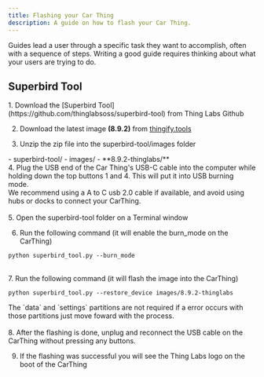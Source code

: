 ```yaml
---
title: Flashing your Car Thing
description: A guide on how to flash your Car Thing.
---
```




Guides lead a user through a specific task they want to accomplish, often with a sequence of steps.
Writing a good guide requires thinking about what your users are trying to do.

## Superbird Tool
 
<Steps>
1. Download the [Superbird Tool](https://github.com/thinglabsoss/superbird-tool) from Thing Labs Github

2. Download the latest image **(8.9.2)** from [thingify.tools](https://thingify.tools/firmware/P3QZbZIDWnp5m_azQFQqP?tab=info)

3. Unzip the zip file into the superbird-tool/images folder
</Steps>

<FileTree>
- superbird-tool/
  - images/
    - **8.9.2-thinglabs/**
</FileTree>

<br />
<Steps>
4. Plug the USB end of the Car Thing's USB-C cable into the computer while holding down the top buttons 1 and 4. This will put it into USB burning mode.
</Steps>

<Aside type='note'>
  We recommend using a A to C usb 2.0 cable if available, and avoid using hubs or docks to connect your CarThing. 
</Aside>

<br />
<Steps>
5. Open the superbird-tool folder on a Terminal window

6. Run the following command (it will enable the burn_mode on the CarThing)
</Steps>

```shell
python superbird_tool.py --burn_mode
```


<br />
<Steps>
7. Run the following command (it will flash the image into the CarThing)
</Steps>

```shell
python superbird_tool.py --restore_device images/8.9.2-thinglabs
```

<Aside type='note' title='This process may take some time.'>
   The `data` and `settings` partitions are not required if a error occurs with those partitions just move foward with the process.
</Aside>

<br />
<Steps>
8. After the flashing is done, unplug and reconnect the USB cable on the CarThing without pressing any buttons.

9. If the flashing was successful you will see the Thing Labs logo on the boot of the CarThing
</Steps>
